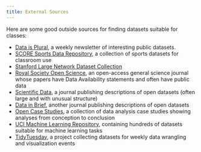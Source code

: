 ```yaml
---
title: External Sources
---
```


Here are some good outside sources for finding datasets suitable for classes:

- [Data is Plural](https://www.data-is-plural.com/), a weekly newsletter of
  interesting public datasets.
- [SCORE Sports Data Repository](https://data.scorenetwork.org/), a collection
  of sports datasets for classroom use
- [Stanford Large Network Dataset Collection](https://snap.stanford.edu/data/)
- [Royal Society Open Science](https://royalsocietypublishing.org/journal/rsos),
  an open-access general science journal whose papers have Data Availability
  statements and often have public data
- [Scientific Data](https://www.nature.com/sdata/), a journal publishing
  descriptions of open datasets (often large and with unusual structure)
- [Data in Brief](https://www.sciencedirect.com/journal/data-in-brief), another
  journal publishing descriptions of open datasets
- [Open Case Studies](https://www.opencasestudies.org/), a collection of data
  analysis case studies showing analyses from conception to conclusion
- [UCI Machine Learning Repository](https://archive.ics.uci.edu/ml/index.php),
  containing hundreds of datasets suitable for machine learning tasks
- [TidyTuesday](https://github.com/rfordatascience/tidytuesday), a project
  collecting datasets for weekly data wrangling and visualization events
